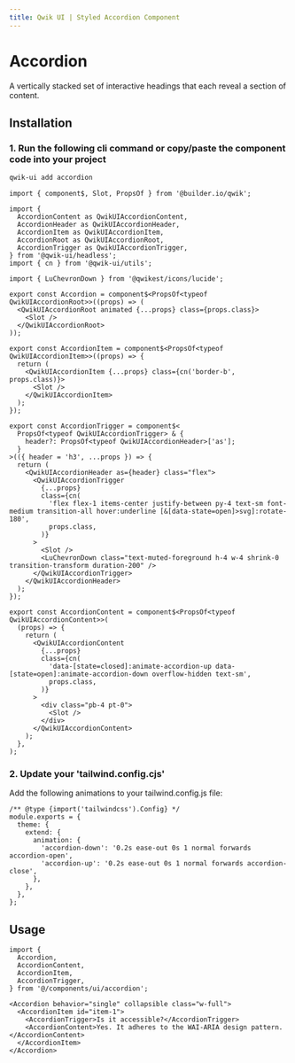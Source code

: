 ```yaml
---
title: Qwik UI | Styled Accordion Component
---
```



<StatusBanner status={statusByComponent.styled.Accordion} />

# Accordion

A vertically stacked set of interactive headings that each reveal a section of content.

<Showcase name="hero" />

## Installation

### 1. Run the following cli command or copy/paste the component code into your project

```sh
qwik-ui add accordion
```

```tsx
import { component$, Slot, PropsOf } from '@builder.io/qwik';

import {
  AccordionContent as QwikUIAccordionContent,
  AccordionHeader as QwikUIAccordionHeader,
  AccordionItem as QwikUIAccordionItem,
  AccordionRoot as QwikUIAccordionRoot,
  AccordionTrigger as QwikUIAccordionTrigger,
} from '@qwik-ui/headless';
import { cn } from '@qwik-ui/utils';

import { LuChevronDown } from '@qwikest/icons/lucide';

export const Accordion = component$<PropsOf<typeof QwikUIAccordionRoot>>((props) => (
  <QwikUIAccordionRoot animated {...props} class={props.class}>
    <Slot />
  </QwikUIAccordionRoot>
));

export const AccordionItem = component$<PropsOf<typeof QwikUIAccordionItem>>((props) => {
  return (
    <QwikUIAccordionItem {...props} class={cn('border-b', props.class)}>
      <Slot />
    </QwikUIAccordionItem>
  );
});

export const AccordionTrigger = component$<
  PropsOf<typeof QwikUIAccordionTrigger> & {
    header?: PropsOf<typeof QwikUIAccordionHeader>['as'];
  }
>(({ header = 'h3', ...props }) => {
  return (
    <QwikUIAccordionHeader as={header} class="flex">
      <QwikUIAccordionTrigger
        {...props}
        class={cn(
          'flex flex-1 items-center justify-between py-4 text-sm font-medium transition-all hover:underline [&[data-state=open]>svg]:rotate-180',
          props.class,
        )}
      >
        <Slot />
        <LuChevronDown class="text-muted-foreground h-4 w-4 shrink-0 transition-transform duration-200" />
      </QwikUIAccordionTrigger>
    </QwikUIAccordionHeader>
  );
});

export const AccordionContent = component$<PropsOf<typeof QwikUIAccordionContent>>(
  (props) => {
    return (
      <QwikUIAccordionContent
        {...props}
        class={cn(
          'data-[state=closed]:animate-accordion-up data-[state=open]:animate-accordion-down overflow-hidden text-sm',
          props.class,
        )}
      >
        <div class="pb-4 pt-0">
          <Slot />
        </div>
      </QwikUIAccordionContent>
    );
  },
);
```

### 2. Update your 'tailwind.config.cjs'

Add the following animations to your tailwind.config.js file:

```tsx
/** @type {import('tailwindcss').Config} */
module.exports = {
  theme: {
    extend: {
      animation: {
        'accordion-down': '0.2s ease-out 0s 1 normal forwards accordion-open',
        'accordion-up': '0.2s ease-out 0s 1 normal forwards accordion-close',
      },
    },
  },
};
```

## Usage

```tsx
import {
  Accordion,
  AccordionContent,
  AccordionItem,
  AccordionTrigger,
} from '@/components/ui/accordion';
```

```tsx
<Accordion behavior="single" collapsible class="w-full">
  <AccordionItem id="item-1">
    <AccordionTrigger>Is it accessible?</AccordionTrigger>
    <AccordionContent>Yes. It adheres to the WAI-ARIA design pattern.</AccordionContent>
  </AccordionItem>
</Accordion>
```
